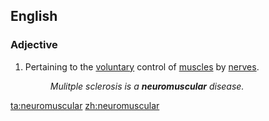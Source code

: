 ==English==

===Adjective===
{{en-adj|pos=[[neuro-|neuro]][[muscular]]|-}}

# Pertaining to the [[voluntary]] control of [[muscle]]s by [[nerve]]s.
#: ''Mulitple sclerosis is a '''neuromuscular''' disease.''

[[ta:neuromuscular]]
[[zh:neuromuscular]]